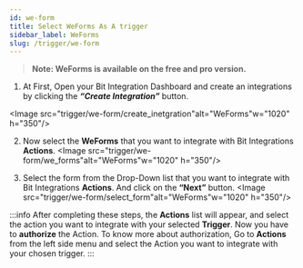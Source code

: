 ```yaml
---
id: we-form
title: Select WeForms As A trigger
sidebar_label: WeForms
slug: /trigger/we-form
---
```



> **Note: WeForms is available on the free and pro version.**

1. At First, Open your Bit Integration Dashboard and create an integrations by clicking the **_“Create Integration”_** button.

  <Image src="trigger/we-form/create_inetgration"alt="WeForms"w="1020" h="350"/>

2. Now select the **WeForms** that you want to integrate with Bit Integrations **Actions**.
  <Image src="trigger/we-form/we_forms"alt="WeForms"w="1020" h="350"/>


3. Select the form from the Drop-Down list that you want to integrate with Bit Integrations **Actions**. And click on the **“Next”** button.
  <Image src="trigger/we-form/select_form"alt="WeForms"w="1020" h="350"/>


:::info
  After completing these steps, the **Actions** list will appear, and select the action you want to integrate with your selected **Trigger**. Now you have to **authorize** the Action. To know more about authorization, Go to **Actions** from the left side menu and select the Action you want to integrate with your chosen trigger.
:::


<Feedback/>